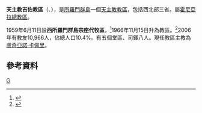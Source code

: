 {{Infobox Roman Catholic diocese
|name=吉佐
|jurisdiction=教區
|latin = Dioecesis Ghizotana
|image =
|caption =
|location = [[所羅門群島|所羅門群島]]
|territory = 西北部三省
|population = 10,966
|rite = [[罗马礼|罗马礼]]
|patron = 
|province = 霍尼亞拉
|established = 1959年
|cathedral =  [[聖伯多祿主教座堂_(吉佐)|聖伯多祿座堂]] 
|co-cathedral =
|leadership = 主教
|website =http://www.catholicgizo.org/
|patriarch= 
|metropolitan = 
|ordinary =盧奇亞諾·卡佩里
|coadjutor archbishop =
|coadjutor bishop =
|auxiliary =
|emeritus =
}}
'''天主教吉佐教區'''（{{lang-la|Dioecesis Ghizotana}}、{{lang-en|Roman Catholic Diocese of Gizo}}），是[[所羅門群島|所羅門群島]]一個[[天主教|天主教]][[教區|教區]]，包括西北部三省。屬[[天主教霍尼亞拉總教區|霍尼亞拉總教區]]。

1959年6月11日設'''西所羅門群島宗座代牧區'''，<ref>{{cite journal
|journal=[[宗座公報|宗座公報]]
|publisher=梵蒂岡出版社
|date=1959年
|volume=51
|title=''Ubi praesules''
|page=888
|url=http://www.vatican.va/archive/aas/documents/AAS%2051%20%5B1959%5D%20-%20ocr.pdf
|access-date=2013-05-10
|archive-date=2013-03-03
|archive-url=https://web.archive.org/web/20130303052712/http://www.vatican.va/archive/aas/documents/AAS%2051%20%5B1959%5D%20-%20ocr.pdf
|dead-url=no
}}</ref>1966年11月15日升為教區。<ref>{{Cite web |url=http://www.vatican.va/holy_father/paul_vi/apost_constitutions/documents/hf_p-vi_apc_19661115_novae-guineae_lt.html |title=升為教區的宗座憲令 |access-date=2013-05-10 |archive-date=2014-02-03 |archive-url=https://web.archive.org/web/20140203135534/http://www.vatican.va/holy_father/paul_vi/apost_constitutions/documents/hf_p-vi_apc_19661115_novae-guineae_lt.html |dead-url=no }}</ref>2006年有教友10,966人，佔總人口10.4%。有五個堂區、司鐸八人。現任教區主教為[[盧奇亞諾·卡佩里|盧奇亞諾·卡佩里]]。

==參考資料==
{{reflist}}

{{所羅門群島天主教教區}}
[[Category:所羅門群島天主教教區|G]]